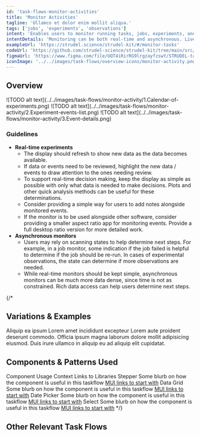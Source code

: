 ```yaml
---
id: 'task-flows-monitor-activities'
title: 'Monitor Activities'
tagline: 'Ullamco et dolor enim mollit aliqua.'
tags: ['jobs', 'experiments', 'observations']
intent: 'Enables users to monitor running tasks, jobs, experiments, and observational studies and make decisions based on the status of those activities.'
intentDetails: 'Monitoring can be both real-time and asynchronous. Live monitoring of experiments helps teams determine if something has gone wrong and the experiment needs to be stopped (such as in cases where there are problems with an instrument). Asynchronous task monitoring can be used to determine if the task should be run again in cases of failures.'
exampleUrl: 'https://strudel.science/strudel-kit/#/monitor-tasks'
codeUrl: 'https://github.com/strudel-science/strudel-kit/tree/main/src/app/monitor-tasks'
figmaUrl: 'https://www.figma.com/file/UQT4iRirRG9lrgzayfzswY/STRUDEL-task-flows?type=design&node-id=10%3A67734&mode=design&t=YPdwq8c0BdXx5Um8-1'
iconImage: '../../images/task-flows/overview-icons/monitor-activity.png'
---
```


## Overview

<Grid container spacing={4}>
  <Grid item md={4}>
    ![TODO alt text](../../images/task-flows/monitor-activity/1.Calendar-of-experiments.png)
  </Grid>
  <Grid item md={4}>
    ![TODO alt text](../../images/task-flows/monitor-activity/2.Experiment-events-list.png)
  </Grid>
  <Grid item md={4}>
    ![TODO alt text](../../images/task-flows/monitor-activity/3.Event-details.png)
  </Grid>
</Grid>

### Guidelines

<ul>
  <li>
    <b>Real-time experiments</b>
    <ul>
      <li>
        The display should refresh to show new data as the data becomes available.
      </li>
      <li>
        If data or events need to be reviewed, highlight the new data / events to draw attention to the ones needing review.
      </li>
      <li>
        To support real-time decision making, keep the display as simple as possible with only what data is needed to make decisions. Plots and other quick analysis methods can be useful for these determinations.
      </li>
      <li>
        Consider providing a simple way for users to add notes alongside monitored events.
      </li>
      <li>
        If the monitor is to be used alongside other software, consider providing a smaller aspect ratio app for monitoring events. Provide a full desktop ratio version for more detailed work.
      </li>
    </ul>
  </li>
  <li>
    <b>Asynchronous monitors</b>
    <ul>
      <li>
        Users may rely on scanning states to help determine next steps. For example, in a job monitor, some indication if the job failed is helpful to determine if the job should be re-run. In cases of experimental observations, the state can determine if more observations are needed.
      </li>
      <li>
        While real-time monitors should be kept simple, asynchronous monitors can be much more data dense, since time is not as constrained. Rich data access can help users determine next steps.
      </li>
    </ul>
  </li>
</ul>

{/*
## Variations & Examples

Aliquip ea ipsum Lorem amet incididunt excepteur Lorem aute proident deserunt commodo. Officia ipsum magna laborum dolore mollit adipisicing eiusmod. Duis irure ullamco in aliquip eu ad aliquip elit cupidatat.

## Components & Patterns Used

<InfoTable>
  <TableHead>
    <TableRow>
      <TableCell>Component</TableCell>
      <TableCell>Usage Context</TableCell>
      <TableCell>Links to Libraries</TableCell>
    </TableRow>
  </TableHead>
  <TableBody>
    <TableRow>
      <TableCell>Stepper</TableCell>
      <TableCell>Some blurb on how the component is useful in this taskflow</TableCell>
      <TableCell><a href="https://mui.com/material-ui/react-stepper/" target="_blank">MUI links to start with</a></TableCell>
    </TableRow>
    <TableRow>
      <TableCell>Data Grid</TableCell>
      <TableCell>Some blurb on how the component is useful in this taskflow</TableCell>
      <TableCell><a href="https://mui.com/x/react-data-grid/" target="_blank">MUI links to start with</a></TableCell>
    </TableRow>
    <TableRow>
      <TableCell>Date Picker</TableCell>
      <TableCell>Some blurb on how the component is useful in this taskflow</TableCell>
      <TableCell><a href="https://mui.com/x/react-date-pickers/" target="_blank">MUI links to start with</a></TableCell>
    </TableRow>
    <TableRow>
      <TableCell>Select</TableCell>
      <TableCell>Some blurb on how the component is useful in this taskflow</TableCell>
      <TableCell><a href="https://mui.com/material-ui/react-select/">MUI links to start with</a></TableCell>
    </TableRow>
  </TableBody>
</InfoTable>
*/}

## Other Relevant Task Flows

<Grid container spacing={4}>
  <Grid item md={6}>
    <TaskFlowCard name="Track State" />
  </Grid>
  <Grid item md={6}>
    <TaskFlowCard name="Explore Data" />
  </Grid>
</Grid>